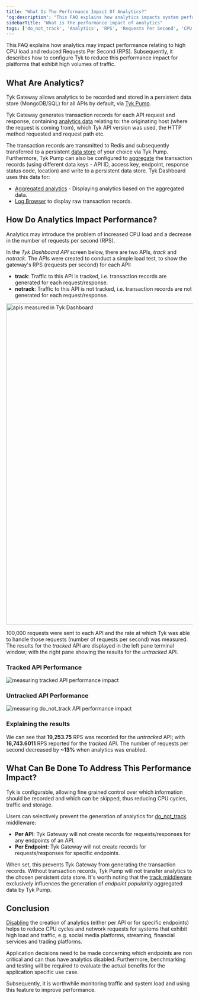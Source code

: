 ```yaml
---
title: "What Is The Performance Impact Of Analytics?"
'og:description': "This FAQ explains how analytics impacts system performance and how to disable using do_not_track"
sidebarTitle: "What is the performance impact of analytics"
tags: ['do_not_track', 'Analytics', 'RPS', 'Requests Per Second', 'CPU', 'high load', 'high traffic']
---
```


This FAQ explains how analytics may impact performance relating to high CPU load and reduced Requests Per Second (RPS). Subsequently, it describes how to configure Tyk to reduce this performance impact for platforms that exhibit high volumes of traffic.

## What Are Analytics?
Tyk Gateway allows analytics to be recorded and stored in a persistent data store (MongoDB/SQL) for all APIs by default, via [Tyk Pump](/tyk-stack/tyk-pump/tyk-analytics-record-fields).

Tyk Gateway generates transaction records for each API request and response, containing [analytics data](/tyk-stack/tyk-pump/tyk-analytics-record-fields) relating to: the originating host (where the request is coming from), which Tyk API version was used, the HTTP method requested and request path etc.

The transaction records are transmitted to Redis and subsequently transferred to a persistent [data store](/tyk-stack/tyk-pump/other-data-stores) of your choice via Tyk Pump. Furthermore, Tyk Pump can also be configured to [aggregate](/tyk-dashboard-analytics#aggregated-analytics) the transaction records (using different data keys - API ID, access key, endpoint, response status code, location) and write to a persistent data store. Tyk Dashboard uses this data for:
- [Aggregated analytics](/tyk-dashboard-analytics) - Displaying analytics based on the aggregated data.
- [Log Browser](/tyk-stack/tyk-manager/analytics/log-browser) to display raw transaction records.

## How Do Analytics Impact Performance?

Analytics may introduce the problem of increased CPU load and a decrease in the number of requests per second (RPS).

In the *Tyk Dashboard API* screen below, there are two APIs, *track* and *notrack*. The APIs were created to conduct a simple load test, to show the gateway's RPS (requests per second) for each API:

- **track**: Traffic to this API is tracked, i.e. transaction records are generated for each request/response.
- **notrack**: Traffic to this API is not tracked, i.e. transaction records are not generated for each request/response.

<img src="/img/faq/do-not-track-usage-scenario/dashboard_apis_measured.png" alt="apis measured in Tyk Dashboard" width="864" />

100,000 requests were sent to each API and the rate at which Tyk was able to handle those requests (number of requests per second) was measured. The results for the *tracked* API are displayed in the left pane terminal window; with the right pane showing the results for the *untracked* API.

### Tracked API Performance

<img src="/img/faq/do-not-track-usage-scenario/track.png" alt="measuring tracked API performance impact" />

### Untracked API Performance

<img src="/img/faq/do-not-track-usage-scenario/notrack.png" alt="measuring do_not_track API performance impact" />

### Explaining the results

We can see that **19,253.75** RPS was recorded for the *untracked* API; with **16,743.6011** RPS reported for the *tracked* API. The number of requests per second decreased by **~13%** when analytics was enabled.

## What Can Be Done To Address This Performance Impact?

Tyk is configurable, allowing fine grained control over which information should be recorded and which can be skipped, thus reducing CPU cycles, traffic and storage.

Users can selectively prevent the generation of analytics for
[do_not_track](/product-stack/tyk-gateway/middleware/do-not-track-middleware) middleware:
- **Per API**: Tyk Gateway will not create records for requests/responses for any endpoints of an API.
- **Per Endpoint**: Tyk Gateway will not create records for requests/responses for specific endpoints.

When set, this prevents Tyk Gateway from generating the transaction records. Without transaction records, Tyk Pump will not transfer analytics to the chosen persistent data store. It's worth noting that the [track middleware](/product-stack/tyk-dashboard/advanced-configurations/analytics/activity-by-endpoint) exclusively influences the generation of *endpoint popularity* aggregated data by Tyk Pump.

## Conclusion

[Disabling](/product-stack/tyk-gateway/middleware/do-not-track-middleware)  the creation of analytics (either per API or for specific endpoints) helps to reduce CPU cycles and network requests for systems that exhibit high load and traffic, e.g. social media platforms, streaming, financial services and trading platforms.

Application decisions need to be made concerning which endpoints are non critical and can thus have analytics disabled. Furthermore, benchmarking and testing will be required to evaluate the actual benefits for the application specific use case.

Subsequently, it is worthwhile monitoring traffic and system load and using this feature to improve performance. 
